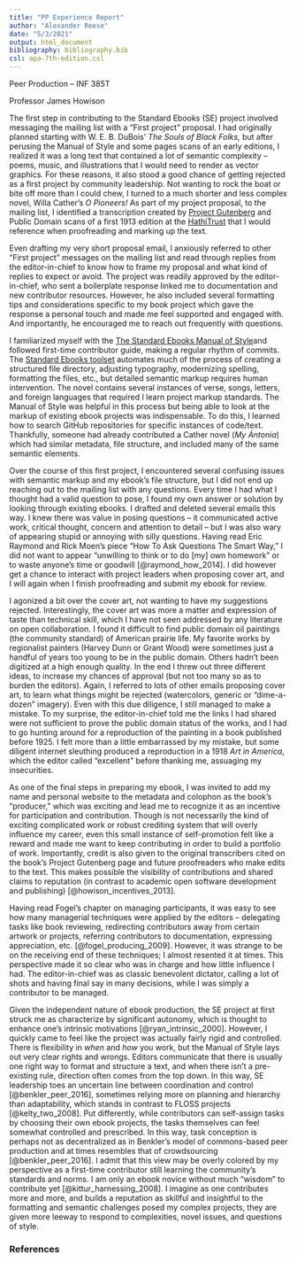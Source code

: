 ```yaml
---
title: "PP Experience Report"
author: "Alexander Reese"
date: "5/3/2021"
output: html_document
bibliography: bibliography.bib
csl: apa-7th-edition.csl
---
```


Peer Production -- INF 385T

Professor James Howison


The first step in contributing to the Standard Ebooks (SE) project involved messaging the mailing list with a "First project" proposal. I had originally planned starting with W. E. B. DuBois' *The Souls of Black Folks,* but after perusing the Manual of Style and some pages scans of an early editions, I realized it was a long text that contained a lot of semantic complexity -- poems, music, and illustrations that I would need to render as vector graphics. For these reasons, it also stood a good chance of getting rejected as a first project by community leadership. Not wanting to rock the boat or bite off more than I could chew, I turned to a much shorter and less complex novel, Willa Cather's *O Pioneers!* As part of my project proposal, to the mailing list, I identified a transcription created by [Project Gutenberg](https://www.gutenberg.org/ebooks/24) and Public Domain scans of a first 1913 edition at the [HathiTrust](https://babel.hathitrust.org/cgi/pt?id=mdp.39015005089597) that I would reference when proofreading and marking up the text.

Even drafting my very short proposal email, I anxiously referred to other "First project" messages on the mailing list and read through replies from the editor-in-chief to know how to frame my proposal and what kind of replies to expect or avoid. The project was readily approved by the editor-in-chief, who sent a boilerplate response linked me to documentation and new contributor resources. However, he also included several formatting tips and considerations specific to my book project which gave the response a personal touch and made me feel supported and engaged with. And importantly, he encouraged me to reach out frequently with questions.

I familiarized myself with the [The Standard Ebooks Manual of Style](https://standardebooks.org/manual/1.5.0/single-page)and followed first-time contributor guide, making a regular rhythm of commits. The [Standard Ebooks toolset](https://github.com/standardebooks/tools) automates much of the process of creating a structured file directory, adjusting typography, modernizing spelling, formatting the files, etc., but detailed semantic markup requires human intervention. The novel contains several instances of verse, songs, letters, and foreign languages that required I learn project markup standards. The Manual of Style was helpful in this process but being able to look at the markup of existing ebook projects was indispensable. To do this, I learned how to search GitHub repositories for specific instances of code/text. Thankfully, someone had already contributed a Cather novel (*My Ántonia*) which had similar metadata, file structure, and included many of the same semantic elements.

Over the course of this first project, I encountered several confusing issues with semantic markup and my ebook's file structure, but I did not end up reaching out to the mailing list with any questions. Every time I had what I thought had a valid question to pose, I found my own answer or solution by looking through existing ebooks. I drafted and deleted several emails this way. I knew there was value in posing questions -- it communicated active work, critical thought, concern and attention to detail -- but I was also wary of appearing stupid or annoying with silly questions. Having read Eric Raymond and Rick Moen's piece "How To Ask Questions The Smart Way," I did not want to appear "unwilling to think or to do [my] own homework" or to waste anyone's time or goodwill [@raymond_how_2014]. I did however get a chance to interact with project leaders when proposing cover art, and I will again when I finish proofreading and submit my ebook for review.

I agonized a bit over the cover art, not wanting to have my suggestions rejected. Interestingly, the cover art was more a matter and expression of taste than technical skill, which I have not seen addressed by any literature on open collaboration. I found it difficult to find public domain oil paintings (the community standard) of American prairie life. My favorite works by regionalist painters (Harvey Dunn or Grant Wood) were sometimes just a handful of years too young to be in the public domain. Others hadn't been digitized at a high enough quality. In the end I threw out three different ideas, to increase my chances of approval (but not too many so as to burden the editors). Again, I referred to lots of other emails proposing cover art, to learn what things might be rejected (watercolors, generic or "dime-a-dozen" imagery). Even with this due diligence, I still managed to make a mistake. To my surprise, the editor-in-chief told me the links I had shared were not sufficient to prove the public domain status of the works, and I had to go hunting around for a reproduction of the painting in a book published before 1925. I felt more than a little embarrassed by my mistake, but some diligent internet sleuthing produced a reproduction in a 1918 *Art in America*, which the editor called "excellent" before thanking me, assuaging my insecurities.

As one of the final steps in preparing my ebook, I was invited to add my name and personal website to the metadata and colophon as the book's "producer," which was exciting and lead me to recognize it as an incentive for participation and contribution. Though is not necessarily the kind of exciting complicated work or robust crediting system that will overly influence my career, even this small instance of self-promotion felt like a reward and made me want to keep contributing in order to build a portfolio of work. Importantly, credit is also given to the original transcribers cited on the book's Project Gutenberg page and future proofreaders who make edits to the text. This makes possible the visibility of contributions and shared claims to reputation (in contrast to academic open software development and publishing) [@howison_incentives_2013].

Having read Fogel's chapter on managing participants, it was easy to see how many managerial techniques were applied by the editors -- delegating tasks like book reviewing, redirecting contributors away from certain artwork or projects, referring contributors to documentation, expressing appreciation, etc. [@fogel_producing_2009]. However, it was strange to be on the receiving end of these techniques; I almost resented it at times. This perspective made it so clear who was in charge and how little influence I had. The editor-in-chief was as classic benevolent dictator, calling a lot of shots and having final say in many decisions, while I was simply a contributor to be managed.

Given the independent nature of ebook production, the SE project at first struck me as characterize by significant autonomy, which is thought to enhance one's intrinsic motivations [@ryan_intrinsic_2000]. However, I quickly came to feel like the project was actually fairly rigid and controlled. There is flexibility in *when* and *how* you work, but the Manual of Style lays out very clear rights and wrongs. Editors communicate that there is usually one right way to format and structure a text, and when there isn't a pre-existing rule, direction often comes from the top down. In this way, SE leadership toes an uncertain line between coordination and control [@benkler_peer_2016], sometimes relying more on planning and hierarchy than adaptability, which stands in contrast to FLOSS projects [@kelty_two_2008]. Put differently, while contributors can self-assign tasks by choosing their own ebook projects, the tasks themselves can feel somewhat controlled and prescribed. In this way, task conception is perhaps not as decentralized as in Benkler's model of commons-based peer production and at times resembles that of crowdsourcing [@benkler_peer_2016]. I admit that this view may be overly colored by my perspective as a first-time contributor still learning the community's standards and norms. I am only an ebook novice without much "wisdom" to contribute yet [@kittur_harnessing_2008]. I imagine as one contributes more and more, and builds a reputation as skillful and insightful to the formatting and semantic challenges posed my complex projects, they are given more leeway to respond to complexities, novel issues, and questions of style.

### References
